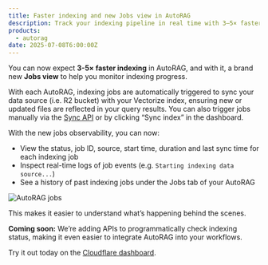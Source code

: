 ```yaml
---
title: Faster indexing and new Jobs view in AutoRAG
description: Track your indexing pipeline in real time with 3–5× faster indexing and a new Jobs dashboard.
products:
  - autorag
date: 2025-07-08T6:00:00Z
---
```


You can now expect **3-5× faster indexing** in AutoRAG, and with it, a brand new **Jobs view** to help you monitor indexing progress. 

With each AutoRAG, indexing jobs are automatically triggered to sync your data source (i.e. R2 bucket) with your Vectorize index, ensuring new or updated files are reflected in your query results. You can also trigger jobs manually via the [Sync API](/api/resources/autorag/subresources/rags/) or by clicking “Sync index” in the dashboard.

With the new jobs observability, you can now:

- View the status, job ID, source, start time, duration and last sync time for each indexing job
- Inspect real-time logs of job events (e.g. `Starting indexing data source...`)
- See a history of past indexing jobs under the Jobs tab of your AutoRAG

![AutoRAG jobs](~/assets/images/changelog/autorag/autorag-jobs-view.gif)

This makes it easier to understand what’s happening behind the scenes. 

**Coming soon:** We’re adding APIs to programmatically check indexing status, making it even easier to integrate AutoRAG into your workflows.

Try it out today on the [Cloudflare dashboard](https://dash.cloudflare.com/?to=/:account/ai/autorag).